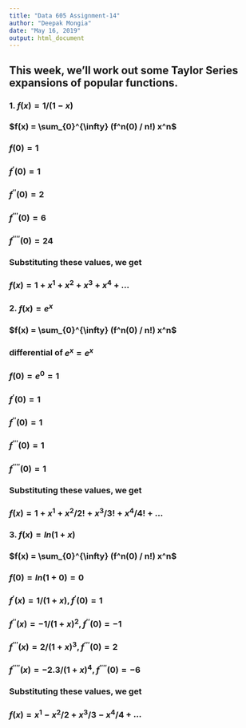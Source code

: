 ```yaml
---
title: "Data 605 Assignment-14"
author: "Deepak Mongia"
date: "May 16, 2019"
output: html_document
---
```


## This week, we'll work out some Taylor Series expansions of popular functions.
### 1. $f(x) = 1/(1-x)$

### $f(x) = \sum_{0}^{\infty} (f^n(0) / n!) x^n$

### $f(0) = 1$
### $f^{'}(0) = 1$
### $f^{''}(0) = 2$
### $f^{'''}(0) = 6$
### $f^{''''}(0) = 24$

### Substituting these values, we get

### $f(x) =  1 + x^1 + x^2 + x^3 + x^4$ + ...



### 2. $f(x) = e^x$
### $f(x) = \sum_{0}^{\infty} (f^n(0) / n!) x^n$

### differential of $e^x = e^x$ 
### $f(0) = e^0 = 1$
### $f^{'}(0) = 1$
### $f^{''}(0) = 1$
### $f^{'''}(0) = 1$
### $f^{''''}(0) = 1$

### Substituting these values, we get

### $f(x) =  1 + x^1 + x^2/2! + x^3/3! + x^4/4!$ + ...




### 3. $f(x) = ln(1+x)$
### $f(x) = \sum_{0}^{\infty} (f^n(0) / n!) x^n$

### $f(0) = ln(1+0) = 0$
### $f^{'}(x) = 1/(1+x), f^{'}(0) = 1$
### $f^{''}(x) = -1/(1+x)^2, f^{''}(0) = -1$
### $f^{'''}(x) = 2/(1+x)^3, f^{'''}(0) = 2$
### $f^{''''}(x) = -2.3/(1+x)^4, f^{''''}(0) = -6$

### Substituting these values, we get

### $f(x) =  x^1 - x^2/2 + x^3/3 - x^4/4$ + ...